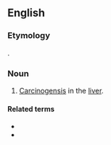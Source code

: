 ==English==

===Etymology===
{{prefix|hepato|carcinogenesis|lang=en}}.

===Noun===
{{en-noun|-}}

# {{label|en|pathology}} [[carcinogenesis|Carcinogensis]] in the [[liver]].

====Related terms====
* {{l|en|hepatocarcinogen}}
* {{l|en|hepatocarcinogenic}}